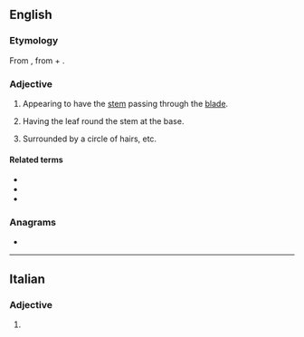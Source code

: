 ==English==

===Etymology===
From {{etyl|New Latin|en}} {{m|la|perfoliata}}, from {{etyl|la|en}} {{m|la|per||through}} + {{etyl|la|en}} {{m|la|foliatus|foliata|foliate}}.

===Adjective===
{{en-adj|-}}

# {{lb|en|botany|of leaves}} Appearing to have the [[stem]] passing through the [[blade]].
# {{lb|en|botany|of leaves}} Having the leaf round the stem at the base.
# {{lb|en|zoology}} Surrounded by a circle of hairs, etc.

====Related terms====
* {{l|en|peltate}}
* {{l|en|connate}}
* {{l|en|amplexicaul}}

===Anagrams===
* {{anagrams|en|a=aeefiloprt|pie floater}}

----

==Italian==

===Adjective===
{{head|it|adjective form}}

# {{feminine plural of|perfoliato|lang=it}}